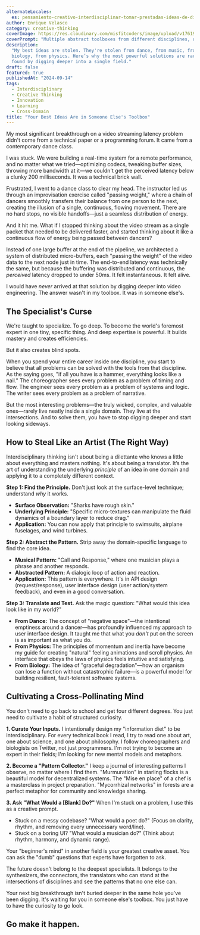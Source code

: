 ```yaml
---
alternateLocales:
  es: pensamiento-creativo-interdisciplinar-tomar-prestadas-ideas-de-distintos-ambitos
author: Enrique Velasco
category: creative-thinking
coverImage: https://res.cloudinary.com/misfitcoders/image/upload/v1761918678/eVelasco/covers/articles/interdisciplinary-creative-thinking_jtitaz.png
coverPrompt: "Multiple abstract toolboxes from different disciplines, open and overflowing, with organic and geometric forms cross-pollinating between them, modern abstract graphic illustration, heavy grainy stippled risograph texture throughout, vibrant clashing colors: bright green, magenta, teal, a dense, chaotic, and overlapping composition of interconnected elements flowing between distinct containers, combining hard-edged geometric silhouettes with soft blob-like organic forms, a stylized painter's palette, a geometric blueprint, a musical score, a biology diagram, glowing lines and arrows connecting ideas between the toolboxes, a central human silhouette made of a collage of all the different elements, neo-surrealism meets retro 80s/90s digital aesthetic, punk zine art style, flat bold colors with integrated noise texture, not just overlay, raw gritty print-like quality, energetic and intense composition, conceptual not realistic, dreamlike and bizarre atmosphere"
description:
  "My best ideas are stolen. They're stolen from dance, from music, from
  biology, from physics. Here’s why the most powerful solutions are rarely
  found by digging deeper into a single field."
draft: false
featured: true
publishedAt: "2024-09-14"
tags:
  - Interdisciplinary
  - Creative Thinking
  - Innovation
  - Learning
  - Cross-Domain
title: "Your Best Ideas Are in Someone Else's Toolbox"
---
```


My most significant breakthrough on a video streaming latency problem didn't come from a technical paper or a programming forum. It came from a contemporary dance class.

I was stuck. We were building a real-time system for a remote performance, and no matter what we tried—optimizing codecs, tweaking buffer sizes, throwing more bandwidth at it—we couldn't get the perceived latency below a clunky 200 milliseconds. It was a technical brick wall.

Frustrated, I went to a dance class to clear my head. The instructor led us through an improvisation exercise called "passing weight," where a chain of dancers smoothly transfers their balance from one person to the next, creating the illusion of a single, continuous, flowing movement. There are no hard stops, no visible handoffs—just a seamless distribution of energy.

And it hit me. What if I stopped thinking about the video stream as a single packet that needed to be delivered faster, and started thinking about it like a continuous flow of energy being passed between dancers?

Instead of one large buffer at the end of the pipeline, we architected a system of distributed micro-buffers, each "passing the weight" of the video data to the next node just in time. The end-to-end latency was technically the same, but because the buffering was distributed and continuous, the _perceived_ latency dropped to under 50ms. It felt instantaneous. It felt alive.

I would have _never_ arrived at that solution by digging deeper into video engineering. The answer wasn't in my toolbox. It was in someone else's.

## The Specialist's Curse

We're taught to specialize. To go deep. To become the world's foremost expert in one tiny, specific thing. And deep expertise is powerful. It builds mastery and creates efficiencies.

But it also creates blind spots.

When you spend your entire career inside one discipline, you start to believe that all problems can be solved with the tools from that discipline. As the saying goes, "if all you have is a hammer, everything looks like a nail." The choreographer sees every problem as a problem of timing and flow. The engineer sees every problem as a problem of systems and logic. The writer sees every problem as a problem of narrative.

But the most interesting problems—the truly wicked, complex, and valuable ones—rarely live neatly inside a single domain. They live at the intersections. And to solve them, you have to stop digging deeper and start looking sideways.

## How to Steal Like an Artist (The Right Way)

Interdisciplinary thinking isn't about being a dilettante who knows a little about everything and masters nothing. It's about being a translator. It’s the art of understanding the underlying _principle_ of an idea in one domain and applying it to a completely different context.

**Step 1: Find the Principle.** Don't just look at the surface-level technique; understand _why_ it works.

- **Surface Observation:** "Sharks have rough skin."
- **Underlying Principle:** "Specific micro-textures can manipulate the fluid dynamics of a boundary layer to reduce drag."
- **Application:** You can now apply that principle to swimsuits, airplane fuselages, and wind turbines.

**Step 2: Abstract the Pattern.** Strip away the domain-specific language to find the core idea.

- **Musical Pattern:** "Call and Response," where one musician plays a phrase and another responds.
- **Abstracted Pattern:** A dialogic loop of action and reaction.
- **Application:** This pattern is everywhere. It's in API design (request/response), user interface design (user action/system feedback), and even in a good conversation.

**Step 3: Translate and Test.** Ask the magic question: "What would this idea look like in my world?"

- **From Dance:** The concept of "negative space"—the intentional emptiness around a dancer—has profoundly influenced my approach to user interface design. It taught me that what you _don't_ put on the screen is as important as what you do.
- **From Physics:** The principles of momentum and inertia have become my guide for creating "natural" feeling animations and scroll physics. An interface that obeys the laws of physics feels intuitive and satisfying.
- **From Biology:** The idea of "graceful degradation"—how an organism can lose a function without catastrophic failure—is a powerful model for building resilient, fault-tolerant software systems.

## Cultivating a Cross-Pollinating Mind

You don't need to go back to school and get four different degrees. You just need to cultivate a habit of structured curiosity.

**1. Curate Your Inputs.** I intentionally design my "information diet" to be interdisciplinary. For every technical book I read, I try to read one about art, one about science, and one about philosophy. I follow choreographers and biologists on Twitter, not just programmers. I'm not trying to become an expert in their fields; I'm looking for new mental models and metaphors.

**2. Become a "Pattern Collector."** I keep a journal of interesting patterns I observe, no matter where I find them. "Murmuration" in starling flocks is a beautiful model for decentralized systems. The "Mise en place" of a chef is a masterclass in project preparation. "Mycorrhizal networks" in forests are a perfect metaphor for community and knowledge sharing.

**3. Ask "What Would a [Blank] Do?"** When I'm stuck on a problem, I use this as a creative prompt.

- Stuck on a messy codebase? "What would a poet do?" (Focus on clarity, rhythm, and removing every unnecessary word/line).
- Stuck on a boring UI? "What would a musician do?" (Think about rhythm, harmony, and dynamic range).

Your "beginner's mind" in another field is your greatest creative asset. You can ask the "dumb" questions that experts have forgotten to ask.

The future doesn't belong to the deepest specialists. It belongs to the synthesizers, the connectors, the translators who can stand at the intersections of disciplines and see the patterns that no one else can.

Your next big breakthrough isn't buried deeper in the same hole you've been digging. It's waiting for you in someone else's toolbox. You just have to have the curiosity to go look.

## Go make it happen.

